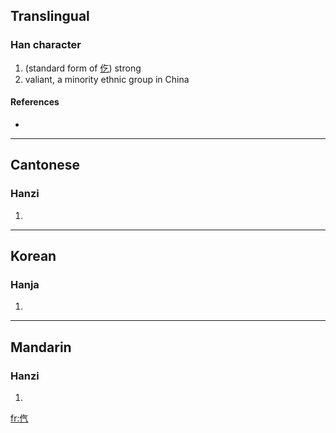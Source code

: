 ==Translingual==

===Han character===
{{Han char|rn=9|rad=人|as=04|sn=6|four=|canj=人人一弓 (OOMN)}}

# (standard form of [[仡]]) strong
# valiant, a minority ethnic group in China

====References====
* {{Han ref|kx=0094.140|hdz=10122.050|uh=3439|ud=13369}}

----

==Cantonese==

===Hanzi===
{{yue-hanzi|jyut=|y=go1, kwok3 ngaat6}}

# {{defn|Cantonese}}

----

==Korean==

===Hanja===
{{ko-hanja|hangeul=흘|rv=heul|mr=hŭl|y=hul|eumhun=날래다|ehrv=nallaeda|ehmr=nallaeda|ehy=nallayta}}

# {{defn|Korean}}

----

==Mandarin==

===Hanzi===
{{cmn-hanzi|pin=[[yì]] ([[yi4]])|wg=i<sup>4</sup>}}

# {{defn|Mandarin}}

[[fr:㐹]]